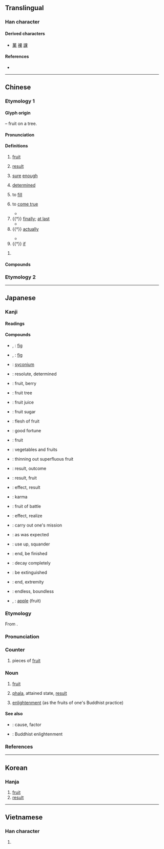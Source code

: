 {{also|杲}}
{{character info/new}}
==Translingual==
{{stroke order|strokes=8}}

===Han character===
{{Han char|rn=75|rad=木|as=04|sn=8|four=60904|canj=WD|ids=⿻日木}}

====Derived characters====
* [[菓]] [[裸]] [[課]]

====References====
* {{Han ref|kx=0516.110|dkj=14556|dj=0904.050|hdz=21168.110|uh=679C|ud=26524|bh=AA47|bd=43591}}

----

==Chinese==

===Etymology 1===
{{zh-forms|alt=菓}}

====Glyph origin====
{{Han etym}}
{{liushu|p}} – fruit on a tree.

====Pronunciation====
{{zh-pron
|m=guǒ
|m-s=
|c=gwo2,gu2
|c_note=gu2 - rare
|c-t=go2
|g=
|h=pfs=kó;gd=guo3
|j=
|md=guōi/guō
|md_note=guōi - vernacular; guō - literary
|mn=qz:kér/tp,xm:ké/kh,zz:kóe/qz:kó͘/tw,xm,zz:kó
|mn_note=kér/ké/kóe - vernacular; kó͘/kó - literary
|mn-t=guê2/guên2/guain2/guan2
|mn-t_note=guên2 - in [[果實]], [[結果]]; guan2 - in [[果斷]], [[果然]]
|w=2ku
|x=
|mc=y
|oc=y
|cat=n,adv,pn
}}

====Definitions====
{{zh-hanzi}}

# [[fruit]]
#: {{zh-x|水果|fruit}}
#: {{zh-x|蘋果|apple}}
# [[result]]
#: {{zh-x|結果|result}}
#: {{zh-x|後果|consequence}}
# [[sure]] [[enough]]
#: {{zh-x|果然|as expected}}
#: {{zh-x|果真|really}}
# [[determined]]
#: {{zh-x|果敢|'''resolute''' and courageous}}
# to [[fill]]
#: {{zh-x|果腹|to fill one's stomach}}
# to [[come true]]
#: {{zh-x|不果|to be unsuccessful}}
#* {{zh-x|^南陽 ^劉子驥，高尚 士 也，聞 之 欣然，親 往。'''未果'''，尋 病 終。|Liu Ziji of Nanyang was a noble scholar who heard of this, and joyously set out for it, but '''to no avail'''; he died of illness shortly afterwards.|CL|ref=''[[s:Tao hua yuan ji|The Peach Blossom Spring]] (桃花源記)'', by [[w:Tao Yuanming|Tao Yuanming]], '''421''' (Wiktionary translation)}}
# {{†}} [[finally]]; [[at last]]
#* {{zh-x|晉 侯 在外 十九 年 矣，而 果 得 ^晉國。|Duke Wen of Jin was exiled form Jin for nineteen years, and yet still became the King of Jin '''at the end'''.|ref=Zuozhuan}}
# {{†}} [[actually]]
#: {{zh-syn|究竟|終究}}
#* {{zh-x|夫 當今 生民 之 患，果 安 在 哉？||CL|ref={{w2|zh|蘇軾}}, {{lang|zh|《教戰守策》}}}}
# {{†}} [[if]]

# {{surname|zh}}

====Compounds====
{{zh-der|果位|果報|果不其然|果蒂|果凍兒|果斷|果餌|果粉|果脯|果乾兒|果敢|果核|果醬|果膠|果酒|果決|果料兒|果綠|果木|果木園|果農|果皮|果皮箱|果品|果兒|果然|果仁兒|果肉|果實|果樹|果酸|果穗|果攤|果攤兒|果糖|果餡|果餡兒|果毅|果園|果真|果汁|果枝|果子|果子醬|果子酒|果子狸|果子露|一攪果|三世因果|不果|中果皮|乳果|乾果|人參果|人心果|仙果|佛果|來果|供果|倒果為因|假果|做功果|偷嚐禁果|先花後果|前因後果|剛果|剛果紅|剛毅果決|功果|勇猛果敢|反效果|善果|喜果|四果|因果|因果報應|因果律|因果關係|堅果|外果皮|大洞果|天然果汁|奇異果|奇花異果|如果|妙果|委果|子囊果|巧果|張果|張果老|後果|後果前因|後果堪虞|得果|忠果|情人果|惡果|慮周行果|懸果|成果|成正果|戰果|投潘岳果|擲果|擲果河陽|擲果潘安|擲果潘郎|擲果盈車|擴張戰果|收因結果|效果|效果不彰|文官果|松果|松果體|果乾|果仁|果凍|果勁|果如其言|果如所料|果如是言|果子乾兒|果子藥|果子鋪|果寡糖|果嶺|果擲行車|果桌|果汁機|果洛|果海|果然不錯|果然如此|果熟自落|果爾|果王|果盒|果盤|果碟兒|果腹|果臝|果若|果菜|果菜市場|果菜類|果蓏|果蠅|果足|果醋|果食|果饌|果點|柑果|查果|核果|業果|正果|歸真證果|殺敵致果|殼果|毬果|水果|水果酒|沃果兒|油果子|油炸果|海棠果|海檬果|液果|漿果|無籽果實|無花果|燒果|特殊效果|球果|瓜果|瓜果筵|瓠果|瘦果|白果|白果兒|白果松|百果|百果山|百香果|皮果|盛果期|真果|碩果|碩果僅存|禁果|穎果|米果|糖果|結果|結果收因|結果論|羅漢果|翅果|聖果|聚合果|腰果|臥果兒|自食其果|自食惡果|芒果|芒果青|花果山|苕果|苦果|茶果|莢果|萊姆果|落葉果樹|蒴果|蔬果|蘋果|蘋果綠|蘋果臉|蘋果酸|蘭因絮果|蜜果冰|蠟果|裂果|複果|西番果|觀光果園|證果|賓果|道果|邊果|釋迦果|釘頭果|長生果|長角果|閉果|開心果|開花結果|陳果夫|雨果|青果|音響效果|頻果|食不果腹|饅頭果|高果子茶|鮮果|鳳眼果|齊克果|齊墩果|齋果|果莊|水果湖|花果|金果坪|檬果}}

===Etymology 2===
{{zh-see|裹|ss}}

----

==Japanese==

===Kanji===
{{ja-kanji|grade=4|rs=木04}}

====Readings====
{{ja-readings
|goon=か<くわ
|kanon=か<くわ
|kun=は-たす, はた-す, は-てる, は-て, くだもの-
|nanori=み, あきら, はた, はたす, まさる
}}

====Compounds====
{{der-top|Compounds}}
* {{ja-r|映日果|いちじく}}, {{ja-r|映%日%果|えい%じつ%か}}: [[fig]]
* {{ja-r|無花果|いちじく}}, {{ja-r|無%花%果|む%か%か}}: [[fig]]
* {{ja-r|無花果%果|いちじく%か}}: [[syconium]]
* {{ja-r|果%敢|か%かん}}: resolute, determined
* {{ja-r|果%実|か%じつ}}: fruit, berry
* {{ja-r|果%樹|か%じゅ}}: fruit tree
* {{ja-r|果%汁|か%じゅう}}: fruit juice
* {{ja-r|果%糖|か%とう}}: fruit sugar
* {{ja-r|果%肉|か%にく}}: flesh of fruit
* {{ja-r|果%報|か%ほう}}: good fortune
* {{ja-r|果%物|くだ%もの}}: fruit
* {{ja-r|青%果|せい%か}}: vegetables and fruits
* {{ja-r|摘%果|てき%か}}: thinning out superfluous fruit
* {{ja-r|結%果|けっ%か}}: result, outcome
* {{ja-r|成%果|せい%か}}: result, fruit
* {{ja-r|効%果|こう%か}}: effect, result
* {{ja-r|因%果|いん%が}}: karma
{{der-mid}}
* {{ja-r|戦%果|せん%か}}: fruit of battle
* {{ja-r|果たす|はたす}}: effect, realize
* {{ja-r|使%命を果たす|し%めい を はたす}}: carry out one's mission
* {{ja-r|果たして|はたして}}: as was expected
* {{ja-r|使い果たす|つかいはたす}}: use up, squander
* {{ja-r|果てる|はてる}}: end, be finished
* {{ja-r|朽ち果てる|くちはてる}}: decay completely
* {{ja-r|絶え果てる|たえはてる}}: be extinguished
* {{ja-r|果て|はて}}: end, extremity
* {{ja-r|果てしない|はてしない}}: endless, boundless
* {{ja-r|苹%果|へい%か}}, {{ja-r|苹%果|ひょう%か}}: [[apple]] (fruit)
{{der-bottom}}

{{wikipedia|lang=ja}}
{{ja-kanjitab|か|yomi=o}}

===Etymology===
From {{der|sort=か|ja|ltc|果|tr=kuɑ<sup>X</sup>}}.

===Pronunciation===
{{ja-pron|yomi=o|か|acc=1|acc_ref=DJR}}

===Counter===
{{ja-pos|counter|か|hhira=くわ}}

# pieces of [[fruit]]

===Noun===
{{ja-noun|か|hhira=くわ}}

# [[fruit]]
# {{lb|ja|Buddhism|sort=か}} [[phala]], attained state, [[result]]
# {{lb|ja|Buddhism|sort=か}} [[enlightenment]] (as the fruits of one's Buddhist practice)

====See also====
* {{ja-r|因|いん}}: cause, factor
* {{ja-r|悟り|さとり}}: Buddhist enlightenment

===References===
<references/>

----

==Korean==

===Hanja===
{{ko-hanja|hangeul=과|eumhun=|rv=gwa|mr=kwa|y=kwa}}

# [[fruit]]
# [[result]]

----

==Vietnamese==

===Han character===
{{vi-hantu|[[quả]], [[hủ]]|rs=木04}}

# {{rfdef|vi|sort=木04}}